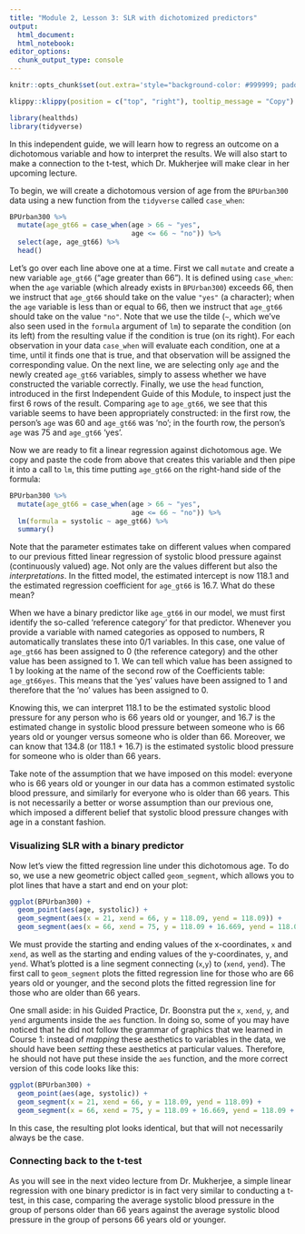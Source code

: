 ```yaml
---
title: "Module 2, Lesson 3: SLR with dichotomized predictors"
output: 
  html_document:
  html_notebook:
editor_options: 
  chunk_output_type: console
---
```


```r
knitr::opts_chunk$set(out.extra='style="background-color: #999999; padding:7px; display: inline-block;"')
```


```r
klippy::klippy(position = c("top", "right"), tooltip_message = "Copy")
```

```r
library(healthds)
library(tidyverse)
```

In this independent guide, we will learn how to regress an outcome on a
dichotomous variable and how to interpret the results. We will also start to
make a connection to the t-test, which Dr. Mukherjee will make clear in her
upcoming lecture.

To begin, we will create a dichotomous version of age from the `BPUrban300` data
using a new function from the `tidyverse` called `case_when`:


```r
BPUrban300 %>% 
  mutate(age_gt66 = case_when(age > 66 ~ "yes", 
                              age <= 66 ~ "no")) %>%
  select(age, age_gt66) %>%
  head()
```

Let's go over each line above one at a time. First we call `mutate` and create a
new variable `age_gt66` ("age greater than 66"). It is defined using
`case_when`: when the `age` variable (which already exists in `BPUrban300`)
exceeds 66, then we instruct that `age_gt66` should take on the value `"yes"` (a
character); when the `age` variable is less than or equal to 66, then we
instruct that `age_gt66` should take on the value `"no"`. Note that we use the
tilde (`~`, which we've also seen used in the `formula` argument of `lm`) to
separate the condition (on its left) from the resulting value if the condition
is true (on its right). For each observation in your data `case_when` will
evaluate each condition, one at a time, until it finds one that is true, and
that observation will be assigned the corresponding value. On the next line, we
are selecting only `age` and the newly created `age_gt66` variables, simply to
assess whether we have constructed the variable correctly. Finally, we use the
`head` function, introduced in the first Independent Guide of this Module, to inspect just the first 6 rows
of the result. Comparing `age` to `age_gt66`, we see that this variable seems to
have been appropriately constructed: in the first row, the person's `age` was 60
and `age_gt66` was 'no'; in the fourth row, the person's `age` was 75 and
`age_gt66` 'yes'.

Now we are ready to fit a linear regression against dichotomous age. We copy and
paste the code from above that creates this variable and then pipe it into a
call to `lm`, this time putting `age_gt66` on the right-hand side of the
formula:

```r
BPUrban300 %>% 
  mutate(age_gt66 = case_when(age > 66 ~ "yes", 
                              age <= 66 ~ "no")) %>%
  lm(formula = systolic ~ age_gt66) %>%
  summary()
```

Note that the parameter estimates take on different values when compared to our
previous fitted linear regression of systolic blood pressure against
(continuously valued) age. Not only are the values different but also the
*interpretations*. In the fitted model, the estimated intercept is now 118.1 and
the estimated regression coefficient for `age_gt66` is 16.7. What do these mean?

When we have a binary predictor like `age_gt66` in our model, we must first
identify the so-called 'reference category' for that predictor. Whenever you
provide a variable with named categories as opposed to numbers, R automatically
translates these into 0/1 variables. In this case, one value of `age_gt66` has
been assigned to 0 (the reference category) and the other value has been
assigned to 1. We can tell which value has been assigned to 1 by looking at the
name of the second row of the Coefficients table: `age_gt66yes`. This means that
the 'yes' values have been assigned to 1 and therefore that the 'no' values
has been assigned to 0.

Knowing this, we can interpret 118.1 to be the estimated systolic blood pressure
for any person who is 66 years old or younger, and 16.7 is the estimated change
in systolic blood pressure between someone who is 66 years old or younger versus
someone who is older than 66. Moreover, we can know that 134.8 (or 118.1 + 16.7)
is the estimated systolic blood pressure for someone who is older than 66 years.

Take note of the assumption that we have imposed on this model: everyone who is 66
years old or younger in our data has a common estimated systolic blood pressure,
and similarly for everyone who is older than 66 years. This is not necessarily a
better or worse assumption than our previous one, which imposed a different
belief that systolic blood pressure changes with age in a constant fashion.

### Visualizing SLR with a binary predictor

Now let's view the fitted regression line under this dichotomous age. To do
so, we use a new geometric object called `geom_segment`, which allows you to
plot lines that have a start and end on your plot:

```r
ggplot(BPUrban300) + 
  geom_point(aes(age, systolic)) + 
  geom_segment(aes(x = 21, xend = 66, y = 118.09, yend = 118.09)) +
  geom_segment(aes(x = 66, xend = 75, y = 118.09 + 16.669, yend = 118.09 + 16.669))
```

We must provide the starting and ending values of the x-coordinates, `x` and
`xend`, as well as the starting and ending values of the y-coordinates, `y`, and
`yend`. What's plotted is a line segment connecting (`x`,`y`) to (`xend`,
`yend`). The first call to `geom_segment` plots the fitted regression line for
those who are 66 years old or younger, and the second plots the fitted
regression line for those who are older than 66 years.

One small aside: in his Guided Practice, Dr. Boonstra put the `x`, `xend`,
`y`, and `yend` arguments inside the `aes` function. In doing so, some of you
may have noticed that he did not follow the grammar of graphics that we learned
in Course 1: instead of *mapping* these aesthetics to variables in the data, we
should have been *setting* these aesthetics at particular values. Therefore, he
should not have put these inside the `aes` function, and the more correct version
of this code looks like this:

```r
ggplot(BPUrban300) + 
  geom_point(aes(age, systolic)) + 
  geom_segment(x = 21, xend = 66, y = 118.09, yend = 118.09) +
  geom_segment(x = 66, xend = 75, y = 118.09 + 16.669, yend = 118.09 + 16.669)
```

In this case, the resulting plot looks identical, but that will not necessarily
always be the case.

### Connecting back to the t-test

As you will see in the next video lecture from Dr. Mukherjee, a simple linear
regression with one binary predictor is in fact very similar to conducting
a t-test, in this case, comparing the average systolic blood pressure in the
group of persons older than 66 years against the average systolic blood
pressure in the group of persons 66 years old or younger. 

